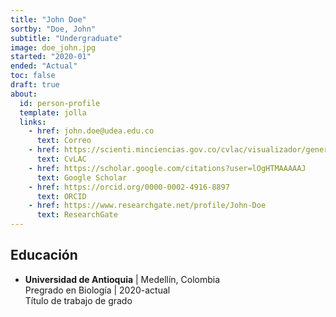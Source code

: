 ```yaml
---
title: "John Doe"
sortby: "Doe, John"
subtitle: "Undergraduate"
image: doe_john.jpg
started: "2020-01"
ended: "Actual"
toc: false
draft: true
about:
  id: person-profile
  template: jolla
  links:
    - href: john.doe@udea.edu.co
      text: Correo
    - href: https://scienti.minciencias.gov.co/cvlac/visualizador/generarCurriculoCv.do?cod_rh=0000034401
      text: CvLAC
    - href: https://scholar.google.com/citations?user=lOgHTMAAAAAJ
      text: Google Scholar
    - href: https://orcid.org/0000-0002-4916-8897
      text: ORCID
    - href: https://www.researchgate.net/profile/John-Doe
      text: ResearchGate
---
```


:::{#person-profile}
:::



## Educación

-   **Universidad de Antioquia** \| Medellín, Colombia\
    Pregrado en Biología \| 2020-actual\
    Título de trabajo de grado